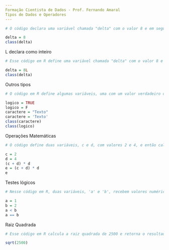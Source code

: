 ---
Formação Cientista de Dados - Prof. Fernando Amaral
Tipos de Dados e Operadores
---

```{r}
# O código declara uma variável chamada "delta" com o valor 8 e em seguida verifica a classe dela, mostrando que é do tipo numérico.

delta = 8
class(delta)
```
L declara como inteiro
```{r}
# Esse código em R define uma variável chamada "delta" com o valor 8 e depois verifica a classe (tipo) dessa variável, retornando "integer" (número inteiro).

delta = 8L
class(delta)
```
Outros tipos
```{r}
# O código em R define algumas variáveis, uma com um valor verdadeiro ou falso, e duas com texto, depois verifica e mostra o tipo das variáveis.

logico = TRUE
logico = F
caractere = "Texto"
caractere = 'Texto'
class(caractere)
class(logico)
```
Operações Matemáticas
```{r}
# O código define duas variáveis, c e d, com valores 2 e 4, e então calcula o resultado da soma de c e d multiplicado por d, atribuindo o resultado à variável e e mostrando o valor de e.

c = 2
d = 4
(c + d) * d
e = (c + d) * d
e
```
Testes lógicos
```{r}
# Nesse código em R, duas variáveis, 'a' e 'b', recebem valores numéricos, e em seguida, ele verifica se 'a' é menor que 'b' e se 'a' é igual a 'b', retornando dois resultados de comparação.

a = 1
b = 2
a < b
a == b

```
Raiz Quadrada
```{r}
# Esse código em R calcula a raiz quadrada de 2500 e retorna o resultado.

sqrt(2500)
```
